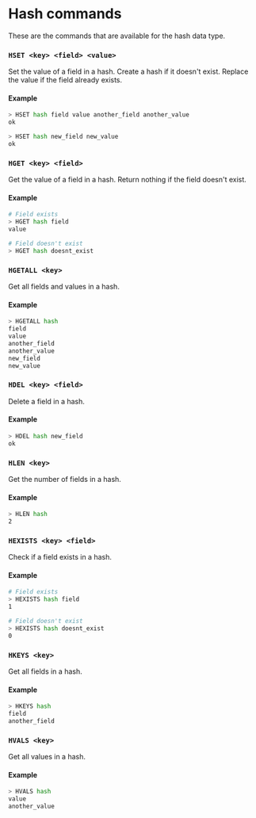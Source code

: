 # Hash commands

These are the commands that are available for the hash data type.

### `HSET <key> <field> <value>`

Set the value of a field in a hash. Create a hash if it doesn't exist. Replace the value if the field already exists.

#### Example

```sh
> HSET hash field value another_field another_value
ok

> HSET hash new_field new_value
ok
```

### `HGET <key> <field>`

Get the value of a field in a hash. Return nothing if the field doesn't exist.

#### Example

```sh
# Field exists
> HGET hash field
value

# Field doesn't exist
> HGET hash doesnt_exist
```

### `HGETALL <key>`

Get all fields and values in a hash.

#### Example

```sh
> HGETALL hash
field
value
another_field
another_value
new_field
new_value
```

### `HDEL <key> <field>`

Delete a field in a hash.

#### Example

```sh
> HDEL hash new_field
ok
```

### `HLEN <key>`

Get the number of fields in a hash.

#### Example

```sh
> HLEN hash
2
```

### `HEXISTS <key> <field>`

Check if a field exists in a hash.

#### Example

```sh
# Field exists
> HEXISTS hash field
1

# Field doesn't exist
> HEXISTS hash doesnt_exist
0
```

### `HKEYS <key>`

Get all fields in a hash.

#### Example

```sh
> HKEYS hash
field
another_field
```

### `HVALS <key>`

Get all values in a hash.

#### Example

```sh
> HVALS hash
value
another_value
```
